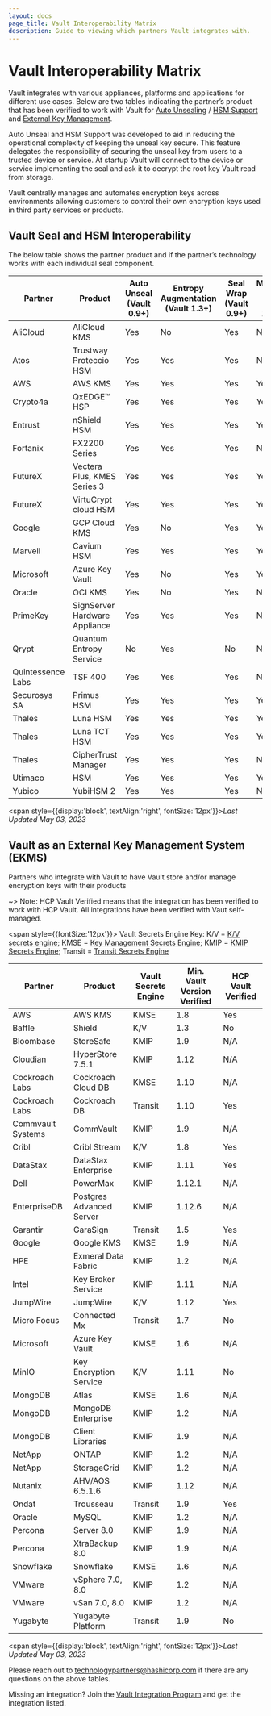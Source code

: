 ---
layout: docs
page_title: Vault Interoperability Matrix
description: Guide to viewing which partners Vault integrates with.
---

# Vault Interoperability Matrix

Vault integrates with various appliances, platforms and applications for different use cases. Below are two tables indicating the partner’s product that has been verified to work with Vault for [Auto Unsealing](/docs/concepts/seal#auto-unseal) / [HSM Support](/docs/enterprise/hsm) and [External Key Management](/use-cases/key-management).

Auto Unseal and HSM Support was developed to aid in reducing the operational complexity of keeping the unseal key secure. This feature delegates the responsibility of securing the unseal key from users to a trusted device or service. At startup Vault will connect to the device or service implementing the seal and ask it to decrypt the root key Vault read from storage.

Vault centrally manages and automates encryption keys across environments allowing customers to control their own encryption keys used in third party services or products.

## Vault Seal and HSM Interoperability

The below table shows the partner product and if the partner’s technology works with each individual seal component.

| Partner           | Product                                | Auto Unseal <br/> (Vault 0.9+)  | Entropy Augmentation <br/>(Vault 1.3+) | Seal Wrap  <br/>(Vault 0.9+)   | Managed Keys  <br/> (Vault 1.10+) | Min. Vault Version Verified |
| ----------------- | -------------------------------------- | ------------ | -------------------- | ------------ |-------------- | --------------------------- |
| AliCloud          | AliCloud KMS                           | Yes          | No                   | Yes          | No            | 0.11.2                      |
| Atos              | Trustway Proteccio HSM                 | Yes          | Yes                  | Yes          | No            | 1.9                         |
| AWS               | AWS KMS                                | Yes          | Yes                  | Yes          | Yes           | 0.9                         |
| Crypto4a          | QxEDGE™️ HSP                            | Yes          | Yes                  | Yes          | Yes           | 1.9                         |
| Entrust           | nShield HSM                            | Yes          | Yes                  | Yes          | Yes           | 1.3                         |
| Fortanix          | FX2200 Series                          | Yes          | Yes                  | Yes          | No            | 0.10                        |
| FutureX           | Vectera Plus, KMES Series 3            | Yes          | Yes                  | Yes          | Yes           | 1.5                         |
| FutureX           | VirtuCrypt cloud HSM                   | Yes          | Yes                  | Yes          | Yes           | 1.5                         |
| Google            | GCP Cloud KMS                          | Yes          | No                   | Yes          | Yes           | 0.9                         |
| Marvell           | Cavium HSM                             | Yes          | Yes                  | Yes          | Yes           | 1.11                        |
| Microsoft         | Azure Key Vault                        | Yes          | No                   | Yes          | Yes           | 0.10.2                      |
| Oracle            | OCI KMS                                | Yes          | No                   | Yes          | No            | 1.2.3                       |
| PrimeKey          | SignServer Hardware Appliance          | Yes          | Yes                  | Yes          | No            | 1.6                         |
| Qrypt             | Quantum Entropy Service                | No           | Yes                  | No           | No            | 1.11                        |
| Quintessence Labs | TSF  400                               | Yes          | Yes                  | Yes          | No            | 1.4                         |
| Securosys SA      | Primus HSM                             | Yes          | Yes                  | Yes          | Yes           | 1.7                         |
| Thales            | Luna HSM                               | Yes          | Yes                  | Yes          | Yes           | 1.4                         |
| Thales            | Luna TCT HSM                           | Yes          | Yes                  | Yes          | Yes           | 1.4                         |   
| Thales            | CipherTrust Manager                    | Yes          | Yes                  | Yes          | No            | 1.7                         |
| Utimaco           | HSM                                    | Yes          | Yes                  | Yes          | Yes           | 1.4                         |
| Yubico            | YubiHSM 2                              | Yes          | Yes                  | Yes          | No            | 1.5                         |
<span style={{display:'block', textAlign:'right', fontSize:'12px'}}><em>Last Updated May 03, 2023</em></span>

## Vault as an External Key Management System (EKMS)

Partners who integrate with Vault to have Vault store and/or manage encryption keys with their products

~> Note: HCP Vault Verified means that the integration has been verified to work with HCP Vault. All integrations have been verified with Vaut self-managed.

<span style={{fontSize:'12px'}}>
Vault Secrets Engine Key: K/V = <a href="/docs/secrets/kv">K/V secrets engine</a>; KMSE = <a href="/docs/secrets/key-management">Key Management Secrets Engine</a>; KMIP = <a href="/docs/secrets/kmip">KMIP Secrets Engine</a>; Transit = <a href="/docs/secrets/transit">Transit Secrets Engine</a>
</span>

| Partner           | Product                  | Vault Secrets Engine | Min. Vault Version Verified | HCP Vault Verified |
| ----------------- | ------------------------ | -------------------- | --------------------------- | ------------------- |
| AWS               | AWS KMS                  | KMSE                 | 1.8                         | Yes                 |
| Baffle            | Shield                   | K/V                  | 1.3                         | No                  |
| Bloombase         | StoreSafe                | KMIP                 | 1.9                         | N/A                 |
| Cloudian          | HyperStore 7.5.1         | KMIP                 | 1.12                        | N/A                 |
| Cockroach Labs    | Cockroach Cloud DB       | KMSE                 | 1.10                        | N/A                 |
| Cockroach Labs    | Cockroach DB             | Transit              | 1.10                        | Yes                 |
| Commvault Systems | CommVault                | KMIP                 | 1.9                         | N/A                 |
| Cribl             | Cribl Stream             | K/V                  | 1.8                         | Yes                 |
| DataStax          | DataStax Enterprise      | KMIP                 | 1.11                        | Yes                 |
| Dell              | PowerMax                 | KMIP                 | 1.12.1                      | N/A                 |
| EnterpriseDB      | Postgres Advanced Server | KMIP                 | 1.12.6                      | N/A                 |
| Garantir          | GaraSign                 | Transit              | 1.5                         | Yes                 |
| Google            | Google KMS               | KMSE                 | 1.9                         | N/A                 |
| HPE               | Exmeral Data Fabric      | KMIP                 | 1.2                         | N/A                 |
| Intel             | Key Broker Service       | KMIP                 | 1.11                        | N/A                 |
| JumpWire          | JumpWire                 | K/V                  | 1.12                        | Yes                 |
| Micro Focus       | Connected Mx             | Transit              | 1.7                         | No                  |
| Microsoft         | Azure Key Vault          | KMSE                 | 1.6                         | N/A                 |
| MinIO             | Key Encryption Service   | K/V                  | 1.11                        | No                  |
| MongoDB           | Atlas                    | KMSE                 | 1.6                         | N/A                 |
| MongoDB           | MongoDB Enterprise       | KMIP                 | 1.2                         | N/A                 |
| MongoDB           | Client Libraries         | KMIP                 | 1.9                         | N/A                 |
| NetApp            | ONTAP                    | KMIP                 | 1.2                         | N/A                 |
| NetApp            | StorageGrid              | KMIP                 | 1.2                         | N/A                 |
| Nutanix           | AHV/AOS 6.5.1.6          | KMIP                 | 1.12                        | N/A                 |
| Ondat             | Trousseau                | Transit              | 1.9                         | Yes                 |
| Oracle            | MySQL                    | KMIP                 | 1.2                         | N/A                 |
| Percona           | Server 8.0               | KMIP                 | 1.9                         | N/A                 |
| Percona           | XtraBackup 8.0           | KMIP                 | 1.9                         | N/A                 |
| Snowflake         | Snowflake                | KMSE                 | 1.6                         | N/A                 |
| VMware            | vSphere 7.0, 8.0         | KMIP                 | 1.2                         | N/A                 |
| VMware            | vSan 7.0, 8.0            | KMIP                 | 1.2                         | N/A                 |
| Yugabyte          | Yugabyte Platform        | Transit              | 1.9                         | No                  |
<span style={{display:'block', textAlign:'right', fontSize:'12px'}}><em>Last Updated May 03, 2023</em></span>

Please reach out to [technologypartners@hashicorp.com](mailto:technologypartners@hashicorp.com) if there are any questions on the above tables. 

Missing an integration? Join the [Vault Integration Program](/docs/partnerships) and get the integration listed.
